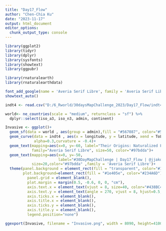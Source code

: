 ```yaml
---
title: "Day17_Flow"
author: "Chen-Chia Ku"
date: "2023-11-17"
output: html_document
editor_options: 
  chunk_output_type: console
---
```


```r
library(ggplot2)
library(tidyr)
library(dplyr)
library(sysfonts)
library(showtext)
library(ggpubr)

library(rnaturalearth)
library(rnaturalearthdata)
```


```r
font_add_google(name = 'Averia Serif Libre', family = 'Averia Serif Libre')
showtext_auto()

```


```r
indt4 <- read.csv("D:/6_Rworld/30daysMapChallenge_2023/Day17_Flow/indt4 .csv")

world<- ne_countries(scale = "medium", returnclass = "sf") %>%
  dplyr::select(iso_a3, iso_n3, admin, continent)


```

```r
Invasive <- ggplot()+
  geom_sf(data = world , aes(group = admin),fill = "#567087", color="#567087")+
  geom_curve(data = indt4 , aes(x = longitude, y = latitude, xend = ToLong, yend = ToLat, linewidth=n, color=value2), 
             alpha=0.3,curvature = -0.4)+
  geom_text(mapping=aes(x=0, y=-60, label="Their Origins: Naturalized Flora in Taiwan"), 
            family="Averia Serif Libre", size=50, color="#97bdda")+
  geom_text(mapping=aes(x=0, y=-50, 
                        label="#30DayMapChallenge | Day17_Flow | @jjakon11"), 
            size=20,color="#97bdda" ,family = 'Averia Serif Libre')+
  theme(panel.background = element_rect(fill = "transparent", color="#1e405e"), 
        plot.background=element_rect(fill = "#1e405e", color="#234A6D"),
          panel.grid = element_blank(), 
          plot.margin = margin(0.5, -0.6, 0, 0, "cm"),
          axis.text.x = element_text(vjust = 8, size=40, color="#438BC4"),
          axis.text.y = element_text(angle = 270, vjust = 8, hjust=0.5, size=40, color="#438BC4"),
          axis.ticks.x = element_blank(),
          axis.title.x = element_blank(),
          axis.ticks.y = element_blank(),
          axis.title.y = element_blank(),
          legend.position="none")

ggexport(Invasive, filename = "Invasive.png", width = 8090, height=4100, res=500)

```
